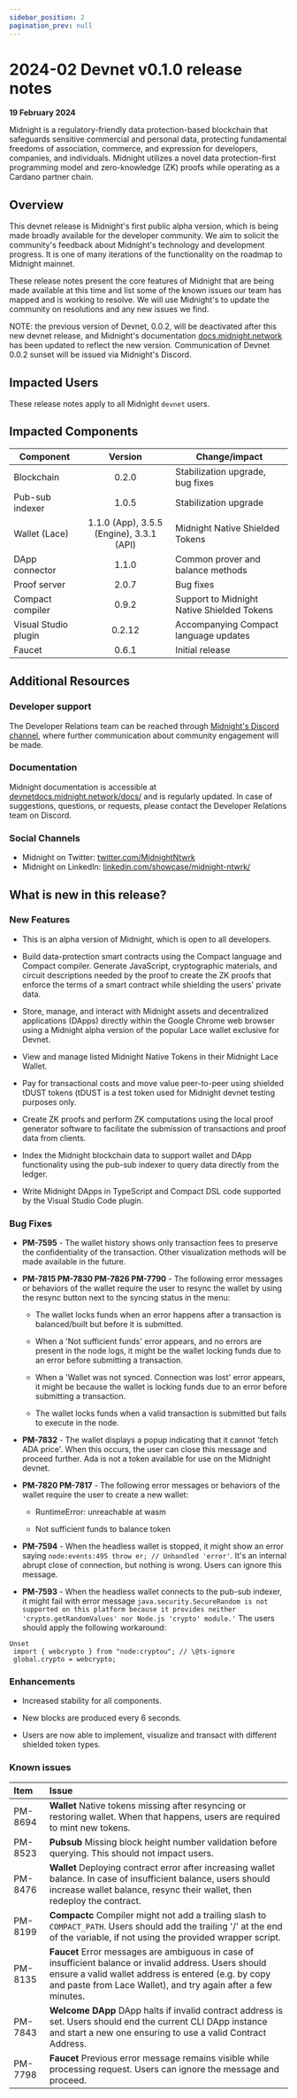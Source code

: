 ```yaml
---
sidebar_position: 2
pagination_prev: null
---
```


# 2024-02 Devnet v0.1.0 release notes

**19 February 2024**

Midnight is a regulatory-friendly data protection-based blockchain that safeguards sensitive commercial and personal data, protecting fundamental freedoms of association, commerce, and expression for developers, companies, and individuals. Midnight utilizes a novel data protection-first programming model and zero-knowledge (ZK) proofs while operating as a Cardano partner chain.

## Overview

This devnet release is Midnight's first public alpha version, which is being made broadly available for the developer community. We aim to solicit the community's feedback about Midnight's technology and development progress. It is one of many iterations of the functionality on the roadmap to Midnight mainnet.

These release notes present the core features of Midnight that are being made available at this time and list some of the known issues our team has mapped and is working to resolve. We will use Midnight's to update the community on resolutions and any new issues we find.

NOTE: the previous version of Devnet, 0.0.2, will be deactivated after this new devnet release, and Midnight's documentation [docs.midnight.network](https:lldocs.midnight.network) has been updated to reflect the new version. Communication of Devnet 0.0.2 sunset will be issued via Midnight's Discord.

## Impacted Users

These release notes apply to all Midnight `devnet` users.

## Impacted Components

| **Component** | **Version** | **Change/impact** |
| ------ | :-----: | ------ |
| Blockchain | 0.2.0 | Stabilization upgrade, bug fixes |
| Pub-sub indexer | 1.0.5 | Stabilization upgrade |
| Wallet (Lace) | 1.1.0 (App), 3.5.5 (Engine), 3.3.1 (API) | Midnight Native Shielded Tokens |
| DApp connector | 1.1.0 | Common prover and balance methods |
| Proof server | 2.0.7 | Bug fixes |
| Compact compiler | 0.9.2 | Support to Midnight Native Shielded Tokens |
| Visual Studio plugin | 0.2.12 | Accompanying Compact language updates |
| Faucet | 0.6.1 | Initial release |

## Additional Resources

### Developer support

The Developer Relations team can be reached through [Midnight's Discord channel](https://bit.ly/Midnight_Discord), where further communication about community engagement will be made.

### Documentation

Midnight documentation is accessible at [devnetdocs.midnight.network/docs/](https://devnetdocs.midnight.network/docs/) and is regularly updated. In case of suggestions, questions, or requests, please contact the Developer Relations team on Discord.

### Social Channels

* Midnight on Twitter: [twitter.com/MidnightNtwrk](https://twitter.com/MidnightNtwrk)
* Midnight on LinkedIn: [linkedin.com/showcase/midnight-ntwrk/](https://www.linkedin.com/showcase/midnight-ntwrk/)

## What is new in this release? 

### New Features

* This is an alpha version of Midnight, which is open to all developers.

* Build data-protection smart contracts using the Compact language and Compact compiler. Generate JavaScript, cryptographic materials, and circuit descriptions needed by the proof to create the ZK proofs that enforce the terms of a smart contract while shielding the users' private data.

* Store, manage, and interact with Midnight assets and decentralized applications (DApps) directly within the Google Chrome web browser using a Midnight alpha version of the popular Lace wallet exclusive for Devnet.

* View and manage listed Midnight Native Tokens in their Midnight Lace Wallet.

* Pay for transactional costs and move value peer-to-peer using shielded tDUST tokens (tDUST is a test token used for Midnight devnet testing purposes only.

* Create ZK proofs and perform ZK computations using the local proof generator software to facilitate the submission of transactions and proof data from clients.

* Index the Midnight blockchain data to support wallet and DApp functionality using the pub-sub indexer to query data directly from the ledger.

* Write Midnight DApps in TypeScript and Compact DSL code supported by the Visual Studio Code plugin.

### Bug Fixes

* **PM-7595** - The wallet history shows only transaction fees to preserve the confidentiality of the transaction. Other visualization methods will be made available in the future.

* **PM-7815 PM-7830 PM-7826 PM-7790** - The following error messages or behaviors of the wallet require the user to resync the wallet by using the resync button next to the syncing status in the menu:
                       
	* The wallet locks funds when an error happens after a transaction is balanced/built but before it is submitted.

	* When a 'Not sufficient funds' error appears, and no errors are present in the node logs, it might be the wallet locking funds due to an error before submitting a transaction.

	* When a 'Wallet was not synced. Connection was lost' error appears, it might be because the wallet is locking funds due to an error before submitting a transaction.

	* The wallet locks funds when a valid transaction is submitted but fails to execute in the node.     

* **PM-7832** - The wallet displays a popup indicating that it cannot 'fetch ADA price'. When this occurs, the user can close this message and proceed further. Ada is not a token available for use on the Midnight devnet.

* **PM-7820 PM-7817** - The following error messages or behaviors of the wallet require the user to create a new wallet:

	* RuntimeError: unreachable at wasm

	* Not sufficient funds to balance token

* **PM-7594** - When the headless wallet is stopped, it might show an error saying `node:events:495 throw er; // Unhandled 'error'`. It's an internal abrupt close of connection, but nothing is wrong. Users can ignore this message.              
          
* **PM-7593** - When the headless wallet connects to the pub-sub indexer, it might fail with error message `java.security.SecureRandom is not supported on this platform because it provides neither 'crypto.getRandomValues' nor Node.js 'crypto' module.'` The users should apply the following workaround:

```
Unset
 import { webcrypto } from "node:cryptou"; // \@ts-ignore
 global.crypto = webcrypto;
```

### Enhancements

* Increased stability for all components.

* New blocks are produced every 6 seconds.

* Users are now able to implement, visualize and transact with different shielded token types.

### Known issues

| **Item** | **Issue** |
| :---- | :---- |
| PM-8694 | **Wallet** Native tokens missing after resyncing or restoring wallet. When that happens, users are required to mint new tokens. |
| PM-8523 | **Pubsub** Missing block height number validation before querying. This should not impact users. |
| PM-8476 | **Wallet** Deploying contract error after increasing wallet balance. In case of insufficient balance, users should increase wallet balance, resync their wallet, then redeploy the contract. |       
| PM-8199 | **Compactc** Compiler might not add a trailing slash to `COMPACT_PATH`. Users should add the trailing '/' at the end of the variable, if not using the provided wrapper script. |
| PM-8135 | **Faucet** Error messages are ambiguous in case of insufficient balance or invalid address. Users should ensure a valid wallet address is entered (e.g. by copy and paste from Lace Wallet), and try again after a few minutes. |
| PM-7843 | **Welcome DApp** DApp halts if invalid contract address is set. Users should end the current CLI DApp instance and start a new one ensuring to use a valid Contract Address. |  
| PM-7798 | **Faucet** Previous error message remains visible while processing request. Users can ignore the message and proceed. |